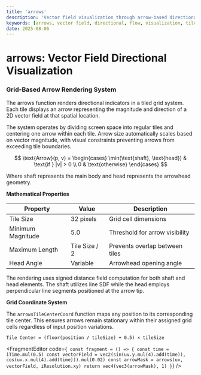 ```yaml
---
title: 'arrows'
description: 'Vector field visualization through arrow-based directional indicators'
keywords: [arrows, vector field, directional, flow, visualization, tiles, grid]
date: 2025-08-06
---
```



# arrows: Vector Field Directional Visualization

### Grid-Based Arrow Rendering System

The arrows function renders directional indicators in a tiled grid system. Each tile displays an arrow representing the magnitude and direction of a 2D vector field at that spatial location.

The system operates by dividing screen space into regular tiles and centering one arrow within each tile. Arrow size automatically scales based on vector magnitude, with visual constraints preventing arrows from exceeding tile boundaries.

$$
\text{Arrow}(p, v) = \begin{cases}
\min(\text{shaft}, \text{head}) & \text{if } |v| > 0 \\
0 & \text{otherwise}
\end{cases}
$$

Where shaft represents the main body and head represents the arrowhead geometry.

**Mathematical Properties**

| Property          | Value         | Description                    |
| ----------------- | ------------- | ------------------------------ |
| Tile Size         | 32 pixels     | Grid cell dimensions           |
| Minimum Magnitude | 5.0           | Threshold for arrow visibility |
| Maximum Length    | Tile Size / 2 | Prevents overlap between tiles |
| Head Angle        | Variable      | Arrowhead opening angle        |

The rendering uses signed distance field computation for both shaft and head elements. The shaft utilizes line SDF while the head employs perpendicular line segments positioned at the arrow tip.

**Grid Coordinate System**

The `arrowsTileCenterCoord` function maps any position to its corresponding tile center. This ensures arrows remain stationary within their assigned grid cells regardless of input position variations.

```
Tile Center = (floor(position / tileSize) + 0.5) × tileSize
```

<FragmentEditor
        code={`
const fragment = () => {
        const time = iTime.mul(0.5)
        const vectorField = vec2(sin(uv.y.mul(4).add(time)), cos(uv.x.mul(4).add(time))).mul(0.02)
        const arrowMask = arrows(uv, vectorField, iResolution.xy)
        return vec4(vec3(arrowMask), 1)
}`}
/>
